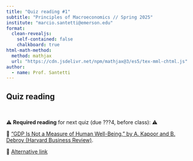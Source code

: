```yaml
---
title: "Quiz reading #1"
subtitle: "Principles of Macroeconomics // Spring 2025"
institute: "marcio.santetti@emerson.edu"
format: 
  clean-revealjs:
    self-contained: false
    chalkboard: true
html-math-method:
  method: mathjax
  url: "https://cdn.jsdelivr.net/npm/mathjax@3/es5/tex-mml-chtml.js"
author:
  - name: Prof. Santetti
---
```


## Quiz reading

<br>

⚠️ **Required reading** for next [quiz]{.note} (due ???4, before class): ⚠️

  &#128279; [["GDP Is Not a Measure of Human Well-Being," by A. Kapoor and B. Debroy (Harvard Business Review)]{.link}](https://hbr.org/2019/10/gdp-is-not-a-measure-of-human-well-being).
  
  &#128279; [[Alternative link]{.link}](https://archive.is/OfuGz)
